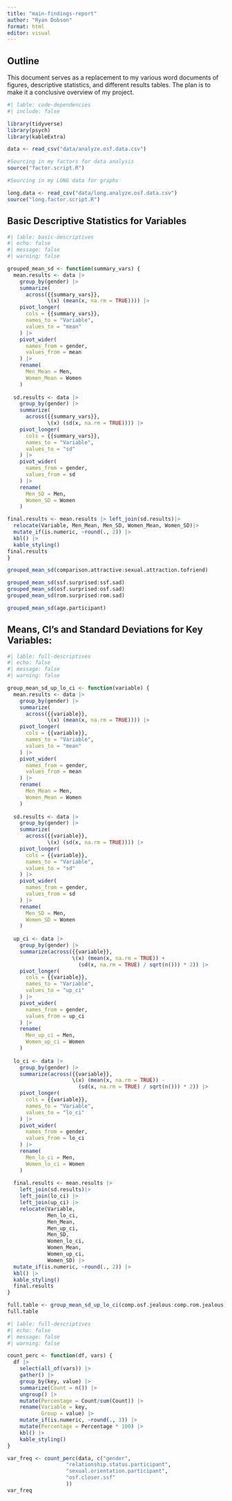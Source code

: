 ```yaml
---
title: "main-findings-report"
author: "Ryan Dobson"
format: html
editor: visual
---
```


## Outline 

This document serves as a replacement to my various word documents of figures, descriptive statistics, and different results tables. 
The plan is to make it a conclusive overview of my project. 



```r
#| lable: code-dependencies 
#| include: false

library(tidyverse)
library(psych)
library(kableExtra)

data <- read_csv("data/analyze.osf.data.csv")

#Sourcing in my factors for data analysis 
source("factor.script.R")

#Sourcing in my LONG data for graphs 

long.data <- read_csv("data/long.analyze.osf.data.csv") 
source("long.factor.script.R")


```

## Basic Descriptive Statistics for Variables 

```r
#| lable: basic-descriptives
#| echo: false
#| message: false
#| warning: false

grouped_mean_sd <- function(summary_vars) { 
  mean.results <- data |>  
    group_by(gender) |> 
    summarize(
      across({{summary_vars}}, 
             \(x) (mean(x, na.rm = TRUE)))) |> 
    pivot_longer(
      cols = {{summary_vars}},
      names_to = "Variable",
      values_to = "mean"
    ) |> 
    pivot_wider(
      names_from = gender,
      values_from = mean
    ) |> 
    rename(
      Men_Mean = Men,
      Women_Mean = Women
    )
 
  sd.results <- data |>  
    group_by(gender) |> 
    summarize(
      across({{summary_vars}}, 
             \(x) (sd(x, na.rm = TRUE)))) |> 
    pivot_longer(
      cols = {{summary_vars}},
      names_to = "Variable",
      values_to = "sd"
    ) |> 
    pivot_wider(
      names_from = gender,
      values_from = sd
    ) |> 
    rename(
      Men_SD = Men,
      Women_SD = Women
    )

final.results <- mean.results |> left_join(sd.results)|> 
  relocate(Variable, Men_Mean, Men_SD, Women_Mean, Women_SD)|>
  mutate_if(is.numeric, ~round(., 2)) |> 
  kbl() |> 
  kable_styling()
final.results
} 

grouped_mean_sd(comparison.attractive:sexual.attraction.tofriend)

grouped_mean_sd(ssf.surprised:ssf.sad)
grouped_mean_sd(osf.surprised:osf.sad)
grouped_mean_sd(rom.surprised:rom.sad)

grouped_mean_sd(age.participant)

```


## Means, CI's and Standard Deviations for Key Variables:  

```r
#| lable: full-descriptives 
#| echo: false
#| message: false
#| warning: false

group_mean_sd_up_lo_ci <- function(variable) { 
  mean.results <- data |>  
    group_by(gender) |> 
    summarize(
      across({{variable}}, 
             \(x) (mean(x, na.rm = TRUE)))) |> 
    pivot_longer(
      cols = {{variable}},
      names_to = "Variable",
      values_to = "mean"
    ) |> 
    pivot_wider(
      names_from = gender,
      values_from = mean
    ) |> 
    rename(
      Men_Mean = Men,
      Women_Mean = Women
    )
  
  sd.results <- data |>  
    group_by(gender) |> 
    summarize(
      across({{variable}}, 
             \(x) (sd(x, na.rm = TRUE)))) |> 
    pivot_longer(
      cols = {{variable}},
      names_to = "Variable",
      values_to = "sd"
    ) |> 
    pivot_wider(
      names_from = gender,
      values_from = sd
    ) |> 
    rename(
      Men_SD = Men,
      Women_SD = Women
    )
  
  up_ci <- data |> 
    group_by(gender) |> 
    summarize(across({{variable}}, 
                     \(x) (mean(x, na.rm = TRUE)) + 
                       (sd(x, na.rm = TRUE) / sqrt(n())) * 2)) |> 
    pivot_longer(
      cols = {{variable}},
      names_to = "Variable",
      values_to = "up_ci"
    ) |> 
    pivot_wider(
      names_from = gender,
      values_from = up_ci
    ) |> 
    rename(
      Men_up_ci = Men,
      Women_up_ci = Women
    )
  
  lo_ci <- data |> 
    group_by(gender) |> 
    summarize(across({{variable}}, 
                     \(x) (mean(x, na.rm = TRUE)) - 
                       (sd(x, na.rm = TRUE) / sqrt(n())) * 2)) |> 
    pivot_longer(
      cols = {{variable}},
      names_to = "Variable",
      values_to = "lo_ci"
    ) |> 
    pivot_wider(
      names_from = gender,
      values_from = lo_ci
    ) |> 
    rename(
      Men_lo_ci = Men,
      Women_lo_ci = Women
    )
  
  final.results <- mean.results |> 
    left_join(sd.results)|> 
    left_join(lo_ci) |> 
    left_join(up_ci) |> 
    relocate(Variable, 
             Men_lo_ci,
             Men_Mean,
             Men_up_ci,
             Men_SD, 
             Women_lo_ci,
             Women_Mean, 
             Women_up_ci,
             Women_SD) |>
  mutate_if(is.numeric, ~round(., 2)) |> 
  kbl() |> 
  kable_styling()  
  final.results
}  

full.table <- group_mean_sd_up_lo_ci(comp.osf.jealous:comp.rom.jealous)
full.table

```

```r
#| lable: full-descriptives 
#| echo: false
#| message: false
#| warning: false

count_perc <- function(df, vars) {
  df |> 
    select(all_of(vars)) |> 
    gather() |> 
    group_by(key, value) |> 
    summarize(Count = n()) |> 
    ungroup() |> 
    mutate(Percentage = Count/sum(Count)) |> 
    rename(Variable = key,
           Group = value) |>  
    mutate_if(is.numeric, ~round(., 3)) |> 
    mutate(Percentage = Percentage * 100) |> 
    kbl() |> 
    kable_styling() 
}

var_freq <- count_perc(data, c("gender", 
                   "relationship.status.participant", 
                   "sexual.orientation.participant",
                   "osf.closer.ssf"
                   )) 
var_freq
```

